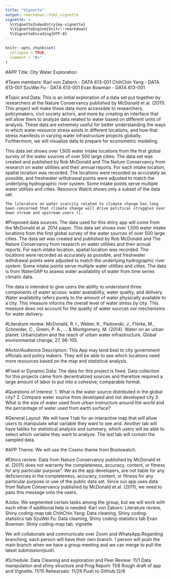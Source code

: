 ```yaml
---
title: "Vignette"
output: rmarkdown::html_vignette
vignette: >
  %\VignetteIndexEntry{my-vignette}
  %\VignetteEngine{knitr::rmarkdown}
  %\VignetteEncoding{UTF-8}
---
```


```r
knitr::opts_chunk$set(
  collapse = TRUE,
  comment = "#>"
)
```

#APP Title: 
City Water Exploration

#Team members:
Karl von Zabern - DATA 613-001
ChihChin Yang - DATA 613-001
SzuWei Fu - DATA 613-001
Evan Bowman - DATA 613-001

#Topic and Data:
This is an initial exploration of a data set put together by researchers at the Nature Conservancy published by McDonald et al. (2011). This project will make these data more accessible to researchers, policymakers, civil society actors, and more by creating an interface that will allow them to analyze data related to water based on different units of analysis. These data are extremely useful for better understanding the ways in which water resource stress exists in different locations, and how that stress manifests in varying water infrastructure projects globally. Furthermore, we will visualize data to prepare for econometric modeling.

This data set shows over 1,500 water intake locations from the first global survey of the water sources of over 500 large cities. The data set was created and published by Rob McDonald and The Nature Conservancy from research on water utilities and their annual reports. For each intake location, spatial location was recorded. The locations were recorded as accurately as possible, and freshwater withdrawal points were adjusted to match the underlying hydrographic river system. Some intake points serve multiple water utilities and cities. Resource Watch shows only a subset of the data set.

	The literature on water scarcity related to climate change has long been concerned that climate change will drive political struggles over down stream and upstream users ().

#Proposed data sources:
The data used for this shiny app will come from the McDonald et al. 2014 paper. This data set shows over 1,500 water intake locations from the first global survey of the water sources of over 500 large cities. The data set was created and published by Rob McDonald and The Nature Conservancy from research on water utilities and their annual reports. For each intake location, spatial location was recorded. The locations were recorded as accurately as possible, and freshwater withdrawal points were adjusted to match the underlying hydrographic river system. Some intake points serve multiple water utilities and cities. The data is from WaterGAP to assess water availability of water from time series climatic data. 


The data is intended to give users the ability to understand three components of water access: water availability, water quality, and delivery. Water availability refers purely to the amount of water physically available to a city. This measure informs the overall level of water stress by city. This measure does not account for the quality  of water sources nor mechanisms for water delivery. 


#Literature review:
McDonald, R. I., Weber, K., Padowski, J., Flörke, M., Schneider, C., Green, P. A., ... & Montgomery, M. (2014). Water on an urban planet: Urbanization and the reach of urban water infrastructure. Global environmental change, 27, 96-105.

#Actor/Audience Description:
This App may tend best to city government officials and policy makers. They will be able to see which locations need more resources based on the map and statistical analysis.

#Fixed or Dynamic Data:
The data for this project is fixed. Data collection for this projects came from decentralized sources and therefore required a large amount of labor to put into a cohesive, comparable format.

#Questions of Interest:
1. What is the water source distributed in the global city?
2. Compare water source from developed and not developed city
3. What is the size of water used from urban instructure around the world and the percentage of water used from earth surface?



#General Layout:
We will have 1 tab for an interactive map that will allow users to manipulate what variable they want to see and. Another tab will have tables for statistical analysis and summary, which users will be able to select which variable they want to analyze. The last tab will contain the sampled data.

#APP Theme: 
We will use the Cosmo theme from Bootswatch.

#Ethics review:
Data from Nature Conservancy published by McDonald et al. (2011) does not warranty the completeness, accuracy, content, or fitness for any particular purpose”. We as the app developers, are not liable for any deficiencies in the completeness, accuracy, content, or fitness for any particular purpose or use of the public data set. Since our app uses data from Nature Conservancy published by McDonald et al. (2011),  we need to pass this message onto the users.

#Jobs:
We segmented certain tasks among the group, but we will work with each other if additional help is needed.
Karl von Zaborn: Literature review, Shiny coding-map tab
ChihChin Yang: Data cleaning, Shiny coding-statistics tab
SzuWei Fu: Data cleaning, Shiny coding-statistics tab
Evan Bowman: Shiny coding-map tab, vignette

We will collaborate and communicate over Zoom and WhatsApp.Regarding branching, each person will have their own branch. 1 person will push the main branch when we have a group meeting and we can merge to pull the latest submission/push.

#Schedule:
Data Cleaning and exploration and Peer Review: 11/1
Data manipulation and shiny structure and Prog Report: 11/8
Rough draft of app and Vignette: 11/15
Rehearsals: 11/29
Push to GitHub:12/6

